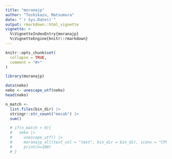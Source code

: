 ---
title: "moranajp"
author: "Toshikazu, Matsumura"
date: "`r Sys.Date()`"
output: rmarkdown::html_vignette
vignette: >
  %\VignetteIndexEntry{moranajp}
  %\VignetteEngine{knitr::rmarkdown}
---

```{r, include = FALSE}
knitr::opts_chunk$set(
  collapse = TRUE,
  comment = "#>"
)
```

```{r setup}
library(moranajp)
```

```{r, eval = FALSE}
data(neko)
neko <- unescape_utf(neko)
head(neko)

n_match <- 
  list.files(bin_dir) |>
  stringr::str_count("mecab") |>
  sum()

  # if(n_match > 0){
  #   neko |>
  #     unescape_utf() |>
  #     moranajp_all(text_col = "text", bin_dir = bin_dir, iconv = "CP932_UTF-8") |>
  #     print(n=100)
  # }
```
